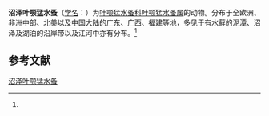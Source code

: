 {{Speciesbox
| name = 沼泽叶颚猛水蚤
| status = 
| status_system = 
| image = 
| genus = Phyllognathopus
| species = paludosa
| authority = (Mrazek, 1893)<ref name='id12485'>{{cite web| url =http://www.bioinfo.cn/db05/BjdwSpecies.php?action=view&id=12485| title =沼泽叶颚猛水蚤| work =《中国动物物种编目数据库》| publisher =中国科学院微生物研究所| author =中国科学院动物研究所| accessdate =2009-04-28| deadurl =yes| archiveurl =https://web.archive.org/web/20160305091218/http://www.bioinfo.cn/db05/BjdwSpecies.php?action=view&id=12485| archivedate =2016-03-05}}</ref>
}}

'''沼泽叶颚猛水蚤'''（[[学名|学名]]：{{lang|la|'''''Phyllognathopus paludosa'''''}}）为[[叶颚猛水蚤科|叶颚猛水蚤科]][[叶颚猛水蚤属|叶颚猛水蚤属]]的动物。分布于全欧洲、非洲中部、北美以及[[中国大陆|中国大陆]]的[[广东|广东]]、[[广西|广西]]、[[福建|福建]]等地，多见于有水藓的泥潭、沼泽及湖泊的沿岸带以及江河中亦有分布。<ref name='id12485'/>

== 参考文献 ==
{{reflist}}

{{Wikispecies|Phyllognathopus paludosa}}
{{Taxonbar|from=Q11142835}}

[[Category:叶颚猛水蚤属|沼泽叶颚猛水蚤]]


{{节肢动物小作品}}